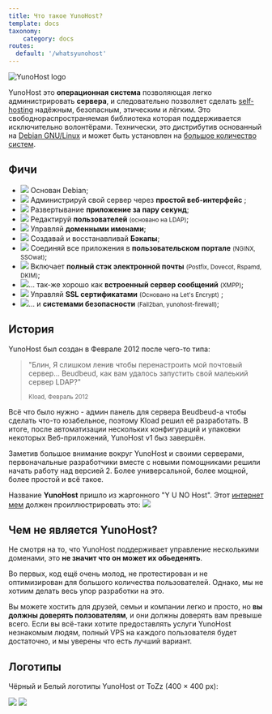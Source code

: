 ```yaml
---
title: Что такое YunoHost?
template: docs
taxonomy:
    category: docs
routes:
  default: '/whatsyunohost'
---
```


![YunoHost logo](/img/icons/logo-ynh_horizontal.png?resize=400&id=ynhlogo)

YunoHost это **операционная система** позволяющая легко администрировать **сервера**, и следовательно позволяет сделать [self-hosting](/selfhosting) надёжным, безопасным, этическим и лёгким. Это свободнораспространяемая библиотека которая поддерживается исключительно волонтёрами. Технически, это дистрибутив основанный на [Debian GNU/Linux](https://debian.org) и может быть установлен на [большое количество систем](/install).

## Фичи

- ![](/img/icon-debian.png?resize=32&classes=inline) Основан Debian;
- ![](/img/icon-tools.png?resize=32&classes=inline) Администрируй свой сервер через **простой веб-интерфейс** ;
- ![](/img/icon-package.png?resize=32&classes=inline) Развертывание **приложение за пару секунд**;
- ![](/img/icon-users.png?resize=32&classes=inline) Редактируй **пользователей** <small>(основано на LDAP)</small>;
- ![](/img/icon-globe.png?resize=32&classes=inline) Управляй **доменными именами**;
- ![](/img/icon-medic.png?resize=32&classes=inline) Создавай и восстанавливай **Бэкапы**;
- ![](/img/icon-door.png?resize=32&classes=inline) Соединяй все приложения в **пользовательском портале** <small>(NGINX, SSOwat)</small>;
- ![](/img/icon-mail.png?resize=32&classes=inline) Включает **полный стэк электронной почты** <small>(Postfix, Dovecot, Rspamd, DKIM)</small>;
- ![](/img/icon-messaging.png?resize=32&classes=inline)... так-же хорошо как **встроенный сервер сообщений** <small>(XMPP)</small>;
- ![](/img/icon-lock.png?resize=32&classes=inline) Управляй **SSL сертификатами** <small>(Основано на Let's Encrypt)</small> ;
- ![](/img/icon-shield.png?resize=32&classes=inline)... и **системами безопасности** <small>(Fail2ban, yunohost-firewall)</small>;

## История

YunoHost был создан в Феврале 2012 после чего-то типа:

<blockquote><p>"Блин, Я слишком ленив чтобы перенастроить мой почтовый сервер... Beudbeud, как вам удалось запустить свой малеький сервер LDAP?"</p>
<small>Kload, Февраль 2012</small></blockquote>

Всё что было нужно - админ панель для сервера Beudbeud-а чтобы сделать что-то юзабельное, поэтому Kload решил её разработать. В итоге, после автоматизации нескольких конфигураций и упаковки некоторых Веб-приложений, YunoHost v1 быз завершён.

Заметив большое внимание вокруг YunoHost и своими серверами, первоначальные разработчики вместе с новыми помощниками решили начать работу над версией 2. Более универсальной, более мощной, более простой и всё такое.

Название **YunoHost** пришло из жаргонного "Y U NO Host". Этот [интернет мем](https://en.wikipedia.org/wiki/Internet_meme) должен проиллюстрировать это:
![](/img/dude_yunohost.jpg)

## Чем не является YunoHost?

Не смотря на то, что YunoHost поддерживает управление несколькими доменами, это **не значит что он может их обьеденять**.

Во первых, код ещё очень молод, не протестирован и не оптимизирован для большого количества пользователей. Однако, мы не хотиим делать весь упор разработки на это.

Вы можете хостить для друзей, семьи и компании легко и просто, но **вы должны доверять ползователям**, и они должны доверять вам превыше всего. Если вы всё-таки хотите предоставлять услуги YunoHost незнакомым людям, полный VPS на каждого пользователя будет достаточно, и мы уверены что есть лучший вариант.

## Логотипы

Чёрный и Белый логотипы YunoHost от ToZz (400 × 400 px):

![](/img/icons/logo-ynh_black_300dpi.png?resize=220)
![](/img/icons/logo-ynh_white_300dpi.png?resize=220&id=whitelogo)
